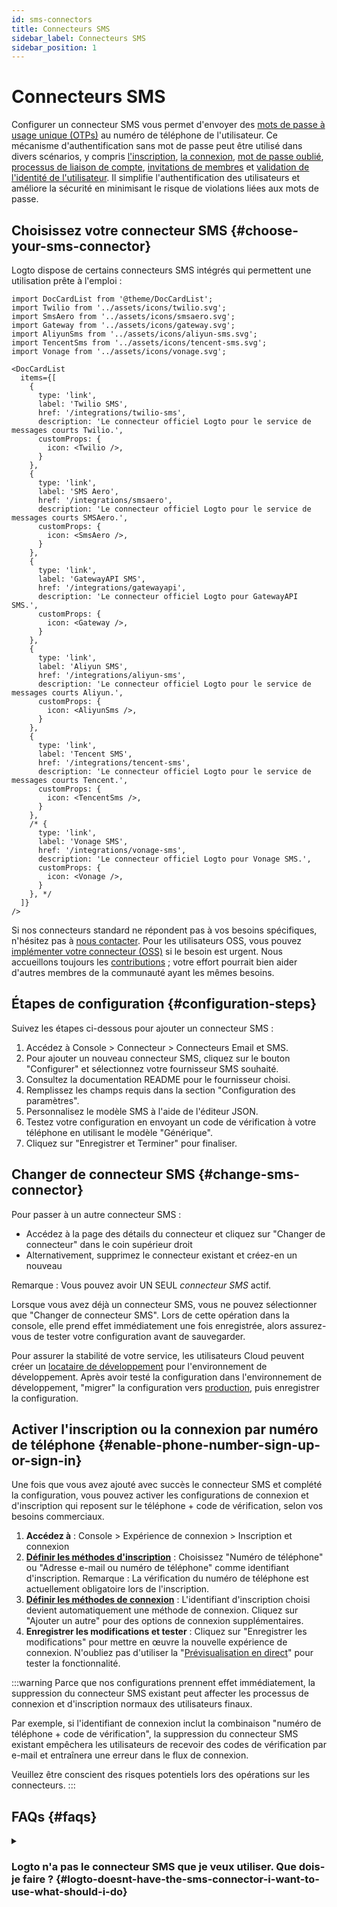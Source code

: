 ```yaml
---
id: sms-connectors
title: Connecteurs SMS
sidebar_label: Connecteurs SMS
sidebar_position: 1
---
```


# Connecteurs SMS

Configurer un connecteur SMS vous permet d'envoyer des [mots de passe à usage unique (OTPs)](https://auth.wiki/otp) au numéro de téléphone de l'utilisateur. Ce mécanisme d'authentification sans mot de passe peut être utilisé dans divers scénarios, y compris [l'inscription](/end-user-flows/sign-up-and-sign-in/sign-up), [la connexion](/end-user-flows/sign-up-and-sign-in/sign-in), [mot de passe oublié](/end-user-flows/sign-up-and-sign-in/reset-password), [processus de liaison de compte](/end-user-flows/sign-up-and-sign-in/social-sign-in#account-linking), [invitations de membres](/end-user-flows/organization-experience/invite-organization-members) et [validation de l'identité de l'utilisateur](/end-user-flows/security-verification). Il simplifie l'authentification des utilisateurs et améliore la sécurité en minimisant le risque de violations liées aux mots de passe.

## Choisissez votre connecteur SMS \{#choose-your-sms-connector}

Logto dispose de certains connecteurs SMS intégrés qui permettent une utilisation prête à l'emploi :

```mdx-code-block
import DocCardList from '@theme/DocCardList';
import Twilio from '../assets/icons/twilio.svg';
import SmsAero from '../assets/icons/smsaero.svg';
import Gateway from '../assets/icons/gateway.svg';
import AliyunSms from '../assets/icons/aliyun-sms.svg';
import TencentSms from '../assets/icons/tencent-sms.svg';
import Vonage from '../assets/icons/vonage.svg';

<DocCardList
  items={[
    {
      type: 'link',
      label: 'Twilio SMS',
      href: '/integrations/twilio-sms',
      description: 'Le connecteur officiel Logto pour le service de messages courts Twilio.',
      customProps: {
        icon: <Twilio />,
      }
    },
    {
      type: 'link',
      label: 'SMS Aero',
      href: '/integrations/smsaero',
      description: 'Le connecteur officiel Logto pour le service de messages courts SMSAero.',
      customProps: {
        icon: <SmsAero />,
      }
    },
    {
      type: 'link',
      label: 'GatewayAPI SMS',
      href: '/integrations/gatewayapi',
      description: 'Le connecteur officiel Logto pour GatewayAPI SMS.',
      customProps: {
        icon: <Gateway />,
      }
    },
    {
      type: 'link',
      label: 'Aliyun SMS',
      href: '/integrations/aliyun-sms',
      description: 'Le connecteur officiel Logto pour le service de messages courts Aliyun.',
      customProps: {
        icon: <AliyunSms />,
      }
    },
    {
      type: 'link',
      label: 'Tencent SMS',
      href: '/integrations/tencent-sms',
      description: 'Le connecteur officiel Logto pour le service de messages courts Tencent.',
      customProps: {
        icon: <TencentSms />,
      }
    },
    /* {
      type: 'link',
      label: 'Vonage SMS',
      href: '/integrations/vonage-sms',
      description: 'Le connecteur officiel Logto pour Vonage SMS.',
      customProps: {
        icon: <Vonage />,
      }
    }, */
  ]}
/>
```

Si nos connecteurs standard ne répondent pas à vos besoins spécifiques, n'hésitez pas à [nous contacter](https://logto.productlane.com/roadmap). Pour les utilisateurs OSS, vous pouvez [implémenter votre connecteur (OSS)](/logto-oss/develop-your-connector/implement-connectors#build-a-passwordless-connector) si le besoin est urgent. Nous accueillons toujours les [contributions](/logto-oss/contribution) ; votre effort pourrait bien aider d'autres membres de la communauté ayant les mêmes besoins.

## Étapes de configuration \{#configuration-steps}

Suivez les étapes ci-dessous pour ajouter un connecteur SMS :

1. Accédez à <CloudLink to="/connectors/passwordless">Console > Connecteur > Connecteurs Email et SMS</CloudLink>.
2. Pour ajouter un nouveau connecteur SMS, cliquez sur le bouton "Configurer" et sélectionnez votre fournisseur SMS souhaité.
3. Consultez la documentation README pour le fournisseur choisi.
4. Remplissez les champs requis dans la section "Configuration des paramètres".
5. Personnalisez le modèle SMS à l'aide de l'éditeur JSON.
6. Testez votre configuration en envoyant un code de vérification à votre téléphone en utilisant le modèle "Générique".
7. Cliquez sur "Enregistrer et Terminer" pour finaliser.

## Changer de connecteur SMS \{#change-sms-connector}

Pour passer à un autre connecteur SMS :

- Accédez à la page des détails du connecteur et cliquez sur "Changer de connecteur" dans le coin supérieur droit
- Alternativement, supprimez le connecteur existant et créez-en un nouveau

Remarque : Vous pouvez avoir UN SEUL _connecteur SMS_ actif.

Lorsque vous avez déjà un connecteur SMS, vous ne pouvez sélectionner que "Changer de connecteur SMS". Lors de cette opération dans la console, elle prend effet immédiatement une fois enregistrée, alors assurez-vous de tester votre configuration avant de sauvegarder.

Pour assurer la stabilité de votre service, les utilisateurs Cloud peuvent créer un [locataire de développement](/logto-cloud/tenant-settings#development) pour l'environnement de développement. Après avoir testé la configuration dans l'environnement de développement, "migrer" la configuration vers [production](/logto-cloud/tenant-settings#production), puis enregistrer la configuration.

## Activer l'inscription ou la connexion par numéro de téléphone \{#enable-phone-number-sign-up-or-sign-in}

Une fois que vous avez ajouté avec succès le connecteur SMS et complété la configuration, vous pouvez activer les configurations de connexion et d'inscription qui reposent sur le téléphone + code de vérification, selon vos besoins commerciaux.

1. **Accédez à** : <CloudLink to="/sign-in-experience/sign-up-and-sign-in">Console > Expérience de connexion > Inscription et connexion</CloudLink>
2. [**Définir les méthodes d'inscription**](/end-user-flows/sign-up-and-sign-in/sign-up) : Choisissez "Numéro de téléphone" ou "Adresse e-mail ou numéro de téléphone" comme identifiant d'inscription. Remarque : La vérification du numéro de téléphone est actuellement obligatoire lors de l'inscription.
3. [**Définir les méthodes de connexion**](/end-user-flows/sign-up-and-sign-in/sign-in) : L'identifiant d'inscription choisi devient automatiquement une méthode de connexion. Cliquez sur "Ajouter un autre" pour des options de connexion supplémentaires.
4. **Enregistrer les modifications et tester** : Cliquez sur "Enregistrer les modifications" pour mettre en œuvre la nouvelle expérience de connexion. N'oubliez pas d'utiliser la "[Prévisualisation en direct](/customization/live-preview)" pour tester la fonctionnalité.

:::warning
Parce que nos configurations prennent effet immédiatement, la suppression du connecteur SMS existant peut affecter les processus de connexion et d'inscription normaux des utilisateurs finaux.

Par exemple, si l'identifiant de connexion inclut la combinaison "numéro de téléphone + code de vérification", la suppression du connecteur SMS existant empêchera les utilisateurs de recevoir des codes de vérification par e-mail et entraînera une erreur dans le flux de connexion.

Veuillez être conscient des risques potentiels lors des opérations sur les connecteurs.
:::

## FAQs \{#faqs}

<details>
<summary>

### Logto n'a pas le connecteur SMS que je veux utiliser. Que dois-je faire ? \{#logto-doesnt-have-the-sms-connector-i-want-to-use-what-should-i-do}

</summary>

Nous travaillons encore sur plus de connecteurs. Si vous avez besoin d'autres options, faites-nous simplement part de vos besoins sur Discord et déposez une demande de fonctionnalité sur [GitHub](https://github.com/logto-io/logto/issues). Si vous avez besoin d'une assistance supplémentaire, vous pouvez également [nous contacter par e-mail](mailto:contact@logto.io).

Pour les utilisateurs de Logto open-source, nous fournissons une méthode de création de connecteur facile à étendre, vous permettant de [personnaliser votre propre connecteur](/logto-oss/develop-your-connector) en fonction de vos scénarios spécifiques. Vous êtes toujours les bienvenus pour soumettre une demande de tirage à Logto, afin que d'autres membres de la communauté puissent également bénéficier de votre travail.

</details>
